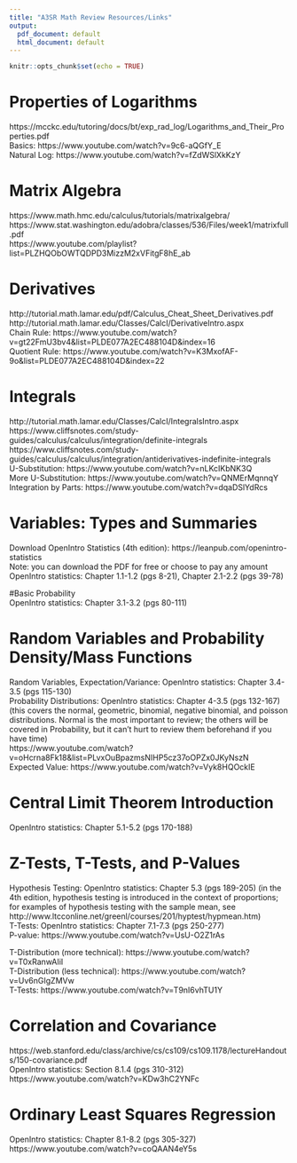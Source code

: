 ```yaml
---
title: "A3SR Math Review Resources/Links"
output:
  pdf_document: default
  html_document: default
---
```


```r
knitr::opts_chunk$set(echo = TRUE)
```

# Properties of Logarithms    
https://mcckc.edu/tutoring/docs/bt/exp_rad_log/Logarithms_and_Their_Properties.pdf    
Basics: https://www.youtube.com/watch?v=9c6-aQGfY_E  
Natural Log: https://www.youtube.com/watch?v=fZdWSlXkKzY  

  
# Matrix Algebra   
https://www.math.hmc.edu/calculus/tutorials/matrixalgebra/   
https://www.stat.washington.edu/adobra/classes/536/Files/week1/matrixfull.pdf   
https://www.youtube.com/playlist?list=PLZHQObOWTQDPD3MizzM2xVFitgF8hE_ab     
  


# Derivatives     
http://tutorial.math.lamar.edu/pdf/Calculus_Cheat_Sheet_Derivatives.pdf   
http://tutorial.math.lamar.edu/Classes/CalcI/DerivativeIntro.aspx   
Chain Rule: https://www.youtube.com/watch?v=gt22FmU3bv4&list=PLDE077A2EC488104D&index=16  
Quotient Rule: https://www.youtube.com/watch?v=K3MxofAF-9o&list=PLDE077A2EC488104D&index=22  


# Integrals   
http://tutorial.math.lamar.edu/Classes/CalcI/IntegralsIntro.aspx     
https://www.cliffsnotes.com/study-guides/calculus/calculus/integration/definite-integrals    
https://www.cliffsnotes.com/study-guides/calculus/calculus/integration/antiderivatives-indefinite-integrals    
U-Substitution: https://www.youtube.com/watch?v=nLKcIKbNK3Q  
More U-Substitution: https://www.youtube.com/watch?v=QNMErMqnnqY  
Integration by Parts: https://www.youtube.com/watch?v=dqaDSlYdRcs    

# Variables: Types and Summaries   
Download OpenIntro Statistics (4th edition): https://leanpub.com/openintro-statistics  
Note: you can download the PDF for free or choose to pay any amount  
OpenIntro statistics: Chapter 1.1-1.2 (pgs 8-21), Chapter 2.1-2.2 (pgs 39-78)    

#Basic Probability   
OpenIntro statistics: Chapter 3.1-3.2 (pgs 80-111)    

# Random Variables and Probability Density/Mass Functions   
Random Variables, Expectation/Variance: OpenIntro statistics: Chapter 3.4-3.5 (pgs 115-130)    
Probability Distributions: OpenIntro statistics: Chapter 4-3.5 (pgs 132-167) (this covers the normal, geometric, binomial, negative binomial, and poisson distributions. Normal is the most important to review; the others will be covered in Probability, but it can't hurt to review them beforehand if you have time)    
https://www.youtube.com/watch?v=oHcrna8Fk18&list=PLvxOuBpazmsNIHP5cz37oOPZx0JKyNszN     
Expected Value: https://www.youtube.com/watch?v=Vyk8HQOckIE    
   
# Central Limit Theorem Introduction    
OpenIntro statistics: Chapter 5.1-5.2 (pgs 170-188)  

# Z-Tests, T-Tests, and P-Values     
Hypothesis Testing: OpenIntro statistics: Chapter 5.3 (pgs 189-205) (in the 4th edition, hypothesis testing is introduced in the context of proportions; for examples of hypothesis testing with the sample mean, see http://www.ltcconline.net/greenl/courses/201/hyptest/hypmean.htm)  
T-Tests: OpenIntro statistics: Chapter 7.1-7.3 (pgs 250-277)  
P-value: https://www.youtube.com/watch?v=UsU-O2Z1rAs  

T-Distribution (more technical): https://www.youtube.com/watch?v=T0xRanwAIiI  
T-Distribution (less technical): https://www.youtube.com/watch?v=Uv6nGIgZMVw  
T-Tests: https://www.youtube.com/watch?v=T9nI6vhTU1Y  

# Correlation and Covariance    
https://web.stanford.edu/class/archive/cs/cs109/cs109.1178/lectureHandouts/150-covariance.pdf   
OpenIntro statistics: Section 8.1.4 (pgs 310-312)  
https://www.youtube.com/watch?v=KDw3hC2YNFc  


# Ordinary Least Squares Regression    
OpenIntro statistics: Chapter 8.1-8.2 (pgs 305-327)    
https://www.youtube.com/watch?v=coQAAN4eY5s    






